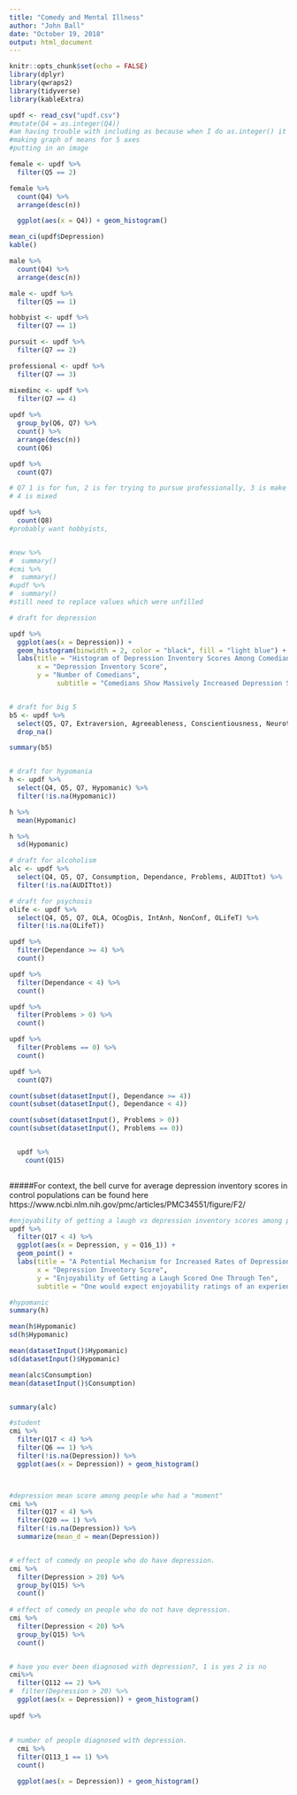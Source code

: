 ```yaml
---
title: "Comedy and Mental Illness"
author: "John Ball"
date: "October 19, 2018"
output: html_document
---
```


```r
knitr::opts_chunk$set(echo = FALSE)
library(dplyr)
library(qwraps2)
library(tidyverse)
library(kableExtra)

updf <- read_csv("updf.csv")
#mutate(Q4 = as.integer(Q4))
#am having trouble with including as because when I do as.integer() it makes all the values NA.
#making graph of means for 5 axes
#putting in an image

female <- updf %>%
  filter(Q5 == 2)

female %>%
  count(Q4) %>%
  arrange(desc(n))

  ggplot(aes(x = Q4)) + geom_histogram()

mean_ci(updf$Depression)
kable()

male %>%
  count(Q4) %>%
  arrange(desc(n))

male <- updf %>%
  filter(Q5 == 1)

hobbyist <- updf %>%
  filter(Q7 == 1)

pursuit <- updf %>%
  filter(Q7 == 2)

professional <- updf %>%
  filter(Q7 == 3)

mixedinc <- updf %>%
  filter(Q7 == 4)
  
updf %>%
  group_by(Q6, Q7) %>%
  count() %>%
  arrange(desc(n))
  count(Q6)

updf %>%
  count(Q7)

# Q7 1 is for fun, 2 is for trying to pursue professionally, 3 is make a living,
# 4 is mixed

updf %>%
  count(Q8)
#probably want hobbyists,



```

```r
#new %>%
#  summary()
#cmi %>%
#  summary()
#updf %>%
#  summary()
#still need to replace values which were unfilled
```

```r

# draft for depression

updf %>%
  ggplot(aes(x = Depression)) + 
  geom_histogram(binwidth = 2, color = "black", fill = "light blue") +
  labs(title = "Histogram of Depression Inventory Scores Among Comedians",
       x = "Depression Inventory Score",
       y = "Number of Comedians",
            subtitle = "Comedians Show Massively Increased Depression Scores Relative to General Population, With Control Median Being Less than 10")


# draft for big 5
b5 <- updf %>%
  select(Q5, Q7, Extraversion, Agreeableness, Conscientiousness, Neuroticism, Imagination) %>%
  drop_na()

summary(b5)


# draft for hypomania
h <- updf %>%
  select(Q4, Q5, Q7, Hypomanic) %>%
  filter(!is.na(Hypomanic))

h %>%
  mean(Hypomanic)

h %>%
  sd(Hypomanic)

# draft for alcoholism
alc <- updf %>%
  select(Q4, Q5, Q7, Consumption, Dependance, Problems, AUDITtot) %>%
  filter(!is.na(AUDITtot))

# draft for psychosis
olife <- updf %>%
  select(Q4, Q5, Q7, OLA, OCogDis, IntAnh, NonConf, OLifeT) %>%
  filter(!is.na(OLifeT))

updf %>%
  filter(Dependance >= 4) %>%
  count()

updf %>%
  filter(Dependance < 4) %>%
  count()

updf %>%
  filter(Problems > 0) %>%
  count()

updf %>%
  filter(Problems == 0) %>%
  count()

updf %>%
  count(Q7)

count(subset(datasetInput(), Dependance >= 4))
count(subset(datasetInput(), Dependance < 4))

count(subset(datasetInput(), Problems > 0))
count(subset(datasetInput(), Problems == 0))


  updf %>%
    count(Q15)
       
```

#####For context, the bell curve for average depression inventory scores in control populations can be found here https://www.ncbi.nlm.nih.gov/pmc/articles/PMC34551/figure/F2/

```r
#enjoyability of getting a laugh vs depression inventory scores among performers.
updf %>%
  filter(Q17 < 4) %>%
  ggplot(aes(x = Depression, y = Q16_1)) + 
  geom_point() +
  labs(title = "A Potential Mechanism for Increased Rates of Depression Among Comedians",
       x = "Depression Inventory Score", 
       y = "Enjoyability of Getting a Laugh Scored One Through Ten",
       subtitle = "One would expect enjoyability ratings of an experience to go down as anhedonic depressive symptoms increase. However, as depressive symptoms increase, comedians continue to rate getting a laugh as being 'euphoric'")
```



```r
#hypomanic
summary(h)

mean(h$Hypomanic)
sd(h$Hypomanic)

mean(datasetInput()$Hypomanic)
sd(datasetInput()$Hypomanic)

mean(alc$Consumption)
mean(datasetInput()$Consumption)


summary(alc)
```





```r
#student
cmi %>%
  filter(Q17 < 4) %>%
  filter(Q6 == 1) %>% 
  filter(!is.na(Depression)) %>%
  ggplot(aes(x = Depression)) + geom_histogram()



#depression mean score among people who had a "moment"
cmi %>%
  filter(Q17 < 4) %>%
  filter(Q20 == 1) %>% 
  filter(!is.na(Depression)) %>%
  summarize(mean_d = mean(Depression))


# effect of comedy on people who do have depression.
cmi %>%
  filter(Depression > 20) %>%
  group_by(Q15) %>%
  count()
  
# effect of comedy on people who do not have depression.
cmi %>%
  filter(Depression < 20) %>%
  group_by(Q15) %>%
  count()


# have you ever been diagnosed with depression?, 1 is yes 2 is no
cmi%>%
  filter(Q112 == 2) %>%
#  filter(Depression > 20) %>%
  ggplot(aes(x = Depression)) + geom_histogram()
  
updf %>%
  
  
# number of people diagnosed with depression. 
  cmi %>%
  filter(Q113_1 == 1) %>%
  count()

  ggplot(aes(x = Depression)) + geom_histogram()
```

